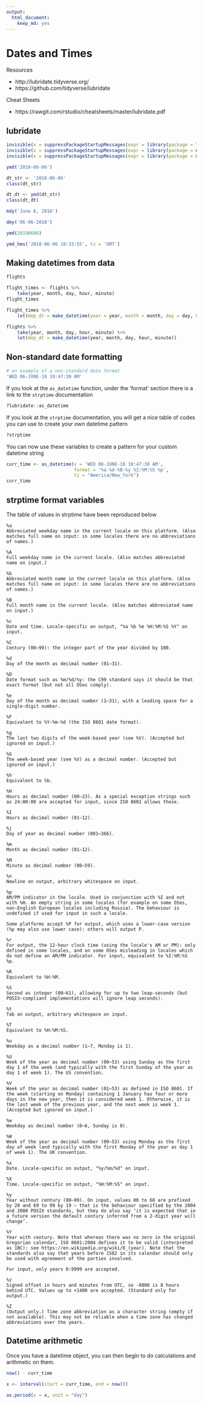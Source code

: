 ```yaml
---
output: 
  html_document: 
    keep_md: yes
---
```

# Dates and Times

Resources

- http://lubridate.tidyverse.org/
- https://github.com/tidyverse/lubridate

Cheat Sheets

- https://rawgit.com/rstudio/cheatsheets/master/lubridate.pdf

## lubridate

```r
invisible(x = suppressPackageStartupMessages(expr = library(package = lubridate)))
invisible(x = suppressPackageStartupMessages(expr = library(package = nycflights13)))
invisible(x = suppressPackageStartupMessages(expr = library(package = maditr)))
```

```r
ymd('2018-06-06')
```

```r
dt_str <- '2018-06-06'
class(dt_str)
```

```r
dt_dt <- ymd(dt_str)
class(dt_dt)
```

```r
mdy('June 6, 2018')
```

```r
dmy('06-06-2018')
```

```r
ymd(20190606)
```

```r
ymd_hms('2018-06-06 10:33:55', tz = 'GMT')
```

## Making datetimes from data

```r
flights
```

```r
flight_times <- flights %>%
    take(year, month, day, hour, minute)
flight_times
```

```r
flight_times %>%
    let(dep_dt = make_datetime(year = year, month = month, day = day, hour = hour, min = minute))
```

```r
flights %>%
    take(year, month, day, hour, minute) %>%
    let(dep_dt = make_datetime(year, month, day, hour, minute))
```

## Non-standard date formatting

```r
# an example of a non-standard date format
'WED 06-JUNE-18 10:47:30 AM'
```

If you look at the `as_datetime` function, under the 'format' section there is a link to the `strptime` documentation

```r
?lubridate::as_datetime
```

If you look at the `strptime` documentation, you will get a nice table of codes you can use to create your own datetime pattern

```r
?strptime
```

You can now use these variables to create a pattern for your custom datetime string

```r
curr_time <- as_datetime(x = 'WED 06-JUNE-18 10:47:30 AM',
                         format = '%a %d-%B-%y %I:%M:%S %p',
                         tz = "America/New_York")
curr_time
```


## strptime format variables

The table of values in strptime have been reproduced below

```
%a
Abbreviated weekday name in the current locale on this platform. (Also matches full name on input: in some locales there are no abbreviations of names.)

%A
Full weekday name in the current locale. (Also matches abbreviated name on input.)

%b
Abbreviated month name in the current locale on this platform. (Also matches full name on input: in some locales there are no abbreviations of names.)

%B
Full month name in the current locale. (Also matches abbreviated name on input.)

%c
Date and time. Locale-specific on output, "%a %b %e %H:%M:%S %Y" on input.

%C
Century (00–99): the integer part of the year divided by 100.

%d
Day of the month as decimal number (01–31).

%D
Date format such as %m/%d/%y: the C99 standard says it should be that exact format (but not all OSes comply).

%e
Day of the month as decimal number (1–31), with a leading space for a single-digit number.

%F
Equivalent to %Y-%m-%d (the ISO 8601 date format).

%g
The last two digits of the week-based year (see %V). (Accepted but ignored on input.)

%G
The week-based year (see %V) as a decimal number. (Accepted but ignored on input.)

%h
Equivalent to %b.

%H
Hours as decimal number (00–23). As a special exception strings such as 24:00:00 are accepted for input, since ISO 8601 allows these.

%I
Hours as decimal number (01–12).

%j
Day of year as decimal number (001–366).

%m
Month as decimal number (01–12).

%M
Minute as decimal number (00–59).

%n
Newline on output, arbitrary whitespace on input.

%p
AM/PM indicator in the locale. Used in conjunction with %I and not with %H. An empty string in some locales (for example on some OSes, non-English European locales including Russia). The behaviour is undefined if used for input in such a locale.

Some platforms accept %P for output, which uses a lower-case version (%p may also use lower case): others will output P.

%r
For output, the 12-hour clock time (using the locale's AM or PM): only defined in some locales, and on some OSes misleading in locales which do not define an AM/PM indicator. For input, equivalent to %I:%M:%S %p.

%R
Equivalent to %H:%M.

%S
Second as integer (00–61), allowing for up to two leap-seconds (but POSIX-compliant implementations will ignore leap seconds).

%t
Tab on output, arbitrary whitespace on input.

%T
Equivalent to %H:%M:%S.

%u
Weekday as a decimal number (1–7, Monday is 1).

%U
Week of the year as decimal number (00–53) using Sunday as the first day 1 of the week (and typically with the first Sunday of the year as day 1 of week 1). The US convention.

%V
Week of the year as decimal number (01–53) as defined in ISO 8601. If the week (starting on Monday) containing 1 January has four or more days in the new year, then it is considered week 1. Otherwise, it is the last week of the previous year, and the next week is week 1. (Accepted but ignored on input.)

%w
Weekday as decimal number (0–6, Sunday is 0).

%W
Week of the year as decimal number (00–53) using Monday as the first day of week (and typically with the first Monday of the year as day 1 of week 1). The UK convention.

%x
Date. Locale-specific on output, "%y/%m/%d" on input.

%X
Time. Locale-specific on output, "%H:%M:%S" on input.

%y
Year without century (00–99). On input, values 00 to 68 are prefixed by 20 and 69 to 99 by 19 – that is the behaviour specified by the 2004 and 2008 POSIX standards, but they do also say ‘it is expected that in a future version the default century inferred from a 2-digit year will change’.

%Y
Year with century. Note that whereas there was no zero in the original Gregorian calendar, ISO 8601:2004 defines it to be valid (interpreted as 1BC): see https://en.wikipedia.org/wiki/0_(year). Note that the standards also say that years before 1582 in its calendar should only be used with agreement of the parties involved.

For input, only years 0:9999 are accepted.

%z
Signed offset in hours and minutes from UTC, so -0800 is 8 hours behind UTC. Values up to +1400 are accepted. (Standard only for output.)

%Z
(Output only.) Time zone abbreviation as a character string (empty if not available). This may not be reliable when a time zone has changed abbreviations over the years.
```

## Datetime arithmetic

Once you have a datetime object, you can then begin to do calculations and arithmetic on them.

```r
now() - curr_time
```

```r
x <- interval(start = curr_time, end = now())
```

```r
as.period(x = x, unit = "day")
```